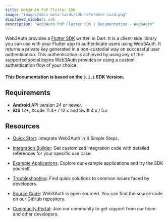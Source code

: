 ```yaml
---
title: Web3Auth PnP Flutter SDK
image: "images/docs-meta-cards/sdk-reference-card.png"
displayed_sidebar: sdk
description: "Web3Auth PnP Flutter SDK | Documentation - Web3Auth"
---
```


Web3Auth provides a [Flutter SDK](https://github.com/Web3Auth/web3auth-flutter-sdk) written in Dart. It is a client-side library you can use with your
Flutter app to authenticate users using Web3Auth. It returns a private key generated in a non-custodial way on successful user authentication. This
authentication is achieved by using any of the supported social logins Web3Auth provides or using a custom authentication flow of your choice.

#### This Documentation is based on the `3.1.1` SDK Version.

## Requirements

- **Android** API version 24 or newer.
- **iOS** 12+, Xcode 11.4+ / 12.x and Swift 4.x / 5.x

## Resources

- [Quick Start](/quick-start?product=Plug+and+Play&sdk=Plug+and+Play+Flutter+SDK): Integrate Web3Auth in 4 Simple Steps.

- [Integration Builder](/integration-builder?lang=FLUTTER&chain=ETH&customAuth=NONE&mfa=DEFAULT&whitelabel=NO&web3AuthNetwork=TESTNET&evmFramework=WEB3&useModal=YES&rnMode=EXPO&stepIndex=0&stepIndex=0):
  Get customized integration code with detailed references for your specific use case.

- [Example Applications](/examples?product=Plug+and+Play&sdk=Plug+and+Play+Flutter+SDK): Explore our example applications and try the SDK yourself.

- [Troubleshooting](/troubleshooting): Find quick solutions to common issues faced by developers.

- [Source Code](https://github.com/Web3Auth/web3auth-flutter-sdk/): Web3Auth is open sourced. You can find the source code on our GitHub repository.

- [Community Portal](https://web3auth.io/community/c/help-pnp/pnp-flutter/18): Join our community to get support from our team and other developers.
